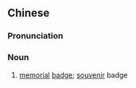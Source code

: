 {{also|纪念章}}
==Chinese==
{{zh-forms|s=纪念章|type=21}}

===Pronunciation===
{{zh-pron
|m=jìniànzhāng,er=y
|c=gei2 nim6 zoeng1
|cat=n
}}

===Noun===
{{zh-noun}}

# [[memorial]] [[badge]]; [[souvenir]] badge {{zh-mw|m:枚}}